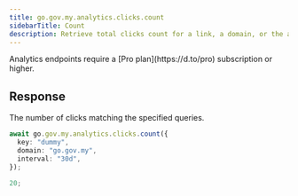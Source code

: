 ```yaml
---
title: go.gov.my.analytics.clicks.count
sidebarTitle: Count
description: Retrieve total clicks count for a link, a domain, or the authenticated workspace.
---
```



<Note>
  Analytics endpoints require a [Pro plan](https://d.to/pro) subscription or
  higher.
</Note>

<AnalyticsArguments />

## Response

The number of clicks matching the specified queries.

<RequestExample>

```typescript
await go.gov.my.analytics.clicks.count({
  key: "dummy",
  domain: "go.gov.my",
  interval: "30d",
});
```

</RequestExample>

<ResponseExample>

```typescript
20;
```

</ResponseExample>
